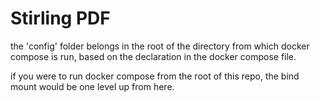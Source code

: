 # Stirling PDF

the 'config' folder belongs in the root of the directory from which docker compose is run, based on the declaration in the docker compose file.

if you were to run docker compose from the root of this repo, the bind mount would be one level up from here.
